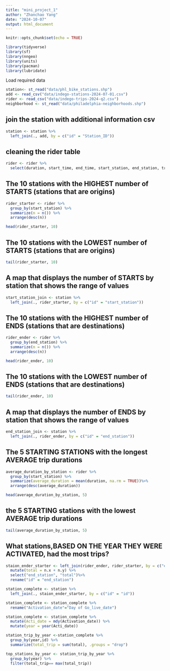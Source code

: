 ```yaml
---
title: "mini_project_1"
author: "Zhanchao Yang"
date: "2024-10-07"
output: html_document
---
```


```r
knitr::opts_chunk$set(echo = TRUE)

library(tidyverse)
library(sf)
library(nngeo)
library(units)
library(pacman)
library(lubridate)
```
Load required data
```r
station<- st_read("data/phl_bike_stations.shp")
add <- read_csv("data/indego-stations-2024-07-01.csv")
rider <- read_csv("data/indego-trips-2024-q2.csv")
neighborhood <- st_read("data/philadelphia-neighborhoods.shp")
```

## join the station with additional information csv
```r
station <- station %>%
  left_join(., add, by = c("id" = "Station_ID")) 
```

## cleaning the rider table

```r
rider <- rider %>%
  select(duration, start_time, end_time, start_station, end_station, trip_route_category, bike_type) 
```

## The 10 stations with the HIGHEST number of STARTS (stations that are origins)
```r
rider_starter <- rider %>%
  group_by(start_station) %>%
  summarize(n = n()) %>%
  arrange(desc(n))
```

```r
head(rider_starter, 10)
```
## The 10 stations with the LOWEST number of STARTS (stations that are origins)
```r
tail(rider_starter, 10)
```
## A map that displays the number of STARTS by station that shows the range of values
```r
start_station_join <- station %>%
  left_join(., rider_starter, by = c("id" = "start_station"))
```

## The 10 stations with the HIGHEST number of ENDS (stations that are destinations)
```r
rider_ender <- rider %>%
  group_by(end_station) %>%
  summarize(n = n()) %>%
  arrange(desc(n))
```

```r
head(rider_ender, 10)
```

## The 10 stations with the LOWEST number of ENDS (stations that are destinations)
```r
tail(rider_ender, 10)
```

## A map that displays the number of ENDS by station that shows the range of values
```r
end_station_join <- station %>%
  left_join(., rider_ender, by = c("id" = "end_station"))
```

## The 5 STARTING STATIONS with the longest AVERAGE trip durations
```r
average_duration_by_station <- rider %>%
  group_by(start_station) %>%
  summarize(average_duration = mean(duration, na.rm = TRUE))%>%
  arrange(desc(average_duration))
```

```r
head(average_duration_by_station, 5)
```
## the 5 STARTING stations with the lowest AVERAGE trip durations
```r
tail(average_duration_by_station, 5)
```

## What stations,BASED ON THE YEAR THEY WERE ACTIVATED, had the most trips?
```r
staion_ender_starter <- left_join(rider_ender, rider_starter, by = c("end_station" = "start_station")) %>%
  mutate(total = n.x + n.y) %>%
  select("end_station", "total")%>%
  rename("id" = "end_station")
```

```r
station_complete <- station %>%
  left_join(., staion_ender_starter, by = c("id" = "id"))
```

```r
station_complete <- station_complete %>%
  rename("Activation_date"="Day of Go_live_date")
```

```r
station_complete <- station_complete %>%
  mutate(Acti_date = mdy(Activation_date)) %>%
  mutate(year = year(Acti_date))
```

```r
station_trip_by_year <-station_complete %>%
  group_by(year,id) %>%
  summarize(total_trip = sum(total), .groups = "drop")
```

```r
top_stations_by_year <- station_trip_by_year %>%
  group_by(year) %>%
  filter(total_trip== max(total_trip))
```

